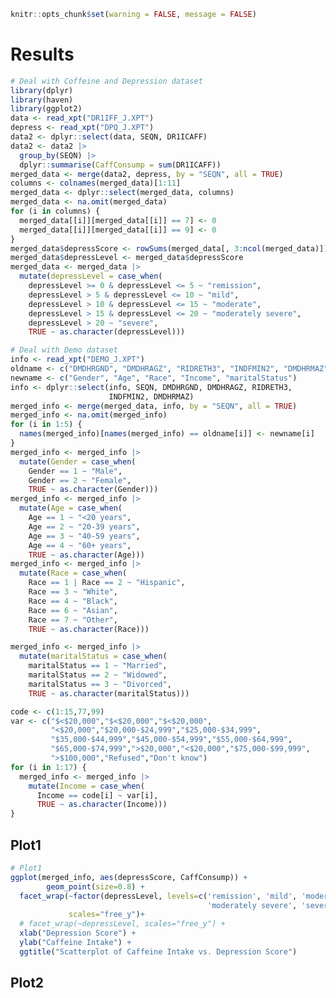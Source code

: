 ```r
knitr::opts_chunk$set(warning = FALSE, message = FALSE) 
```
# Results
```r
# Deal with Coffeine and Depression dataset
library(dplyr)
library(haven)
library(ggplot2)
data <- read_xpt("DR1IFF_J.XPT")
depress <- read_xpt("DPQ_J.XPT")
data2 <- dplyr::select(data, SEQN, DR1ICAFF)
data2 <- data2 |>
  group_by(SEQN) |>
  dplyr::summarise(CaffConsump = sum(DR1ICAFF))
merged_data <- merge(data2, depress, by = "SEQN", all = TRUE)
columns <- colnames(merged_data)[1:11]
merged_data <- dplyr::select(merged_data, columns)
merged_data <- na.omit(merged_data)
for (i in columns) {
  merged_data[[i]][merged_data[[i]] == 7] <- 0
  merged_data[[i]][merged_data[[i]] == 9] <- 0
}
merged_data$depressScore <- rowSums(merged_data[, 3:ncol(merged_data)])
merged_data$depressLevel <- merged_data$depressScore
merged_data <- merged_data |>
  mutate(depressLevel = case_when(
    depressLevel >= 0 & depressLevel <= 5 ~ "remission",
    depressLevel > 5 & depressLevel <= 10 ~ "mild",
    depressLevel > 10 & depressLevel <= 15 ~ "moderate",
    depressLevel > 15 & depressLevel <= 20 ~ "moderately severe",
    depressLevel > 20 ~ "severe",
    TRUE ~ as.character(depressLevel)))
```

```r
# Deal with Demo dataset
info <- read_xpt("DEMO_J.XPT")
oldname <- c("DMDHRGND", "DMDHRAGZ", "RIDRETH3", "INDFMIN2", "DMDHRMAZ")
newname <- c("Gender", "Age", "Race", "Income", "maritalStatus")
info <- dplyr::select(info, SEQN, DMDHRGND, DMDHRAGZ, RIDRETH3,
                      INDFMIN2, DMDHRMAZ)
merged_info <- merge(merged_data, info, by = "SEQN", all = TRUE)
merged_info <- na.omit(merged_info)
for (i in 1:5) {
  names(merged_info)[names(merged_info) == oldname[i]] <- newname[i]
}
merged_info <- merged_info |>
  mutate(Gender = case_when(
    Gender == 1 ~ "Male",
    Gender == 2 ~ "Female",
    TRUE ~ as.character(Gender)))
merged_info <- merged_info |>
  mutate(Age = case_when(
    Age == 1 ~ "<20 years",
    Age == 2 ~ "20-39 years",
    Age == 3 ~ "40-59 years",
    Age == 4 ~ "60+ years",
    TRUE ~ as.character(Age)))
merged_info <- merged_info |>
  mutate(Race = case_when(
    Race == 1 | Race == 2 ~ "Hispanic",
    Race == 3 ~ "White",
    Race == 4 ~ "Black",
    Race == 6 ~ "Asian",
    Race == 7 ~ "Other",
    TRUE ~ as.character(Race)))

merged_info <- merged_info |>
  mutate(maritalStatus = case_when(
    maritalStatus == 1 ~ "Married",
    maritalStatus == 2 ~ "Widowed",
    maritalStatus == 3 ~ "Divorced",
    TRUE ~ as.character(maritalStatus)))

code <- c(1:15,77,99)
var <- c("$<$20,000","$<$20,000","$<$20,000",
         "<$20,000","$20,000-$24,999","$25,000-$34,999",
         "$35,000-$44,999","$45,000-$54,999","$55,000-$64,999",
         "$65,000-$74,999",">$20,000","<$20,000","$75,000-$99,999",
         ">$100,000","Refused","Don't know")
for (i in 1:17) {
  merged_info <- merged_info |>
    mutate(Income = case_when(
      Income == code[i] ~ var[i],
      TRUE ~ as.character(Income)))
}
```

## Plot1
```r
# Plot1
ggplot(merged_info, aes(depressScore, CaffConsump)) +
        geom_point(size=0.8) +
  facet_wrap(~factor(depressLevel, levels=c('remission', 'mild', 'moderate',
                                            'moderately severe', 'severe')),
             scales="free_y")+
  # facet_wrap(~depressLevel, scales="free_y") +
  xlab("Depression Score") +
  ylab("Caffeine Intake") +
  ggtitle("Scatterplot of Caffeine Intake vs. Depression Score")
```
## Plot2
```r

```

